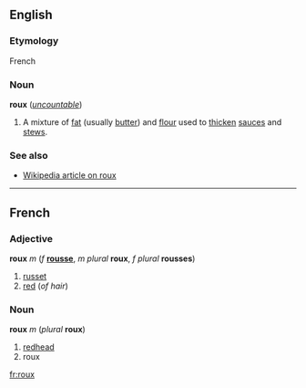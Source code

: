 ==English==
===Etymology===
French

===Noun===
'''roux''' (''[[uncountable]]'')

#A mixture of [[fat]] (usually [[butter]]) and [[flour]] used to [[thicken]] [[sauce]]s and [[stew]]s.

===See also===
*[[w:Roux|Wikipedia article on roux]]

----
==French==
===Adjective===
'''roux''' ''m'' (''f'' '''[[rousse]]''', ''m plural'' '''roux''', ''f plural'' '''rousses''')

#[[russet]]
#[[red]] (''of hair'')

===Noun===
'''roux''' ''m'' (''plural'' '''roux''')

#[[redhead]]
#roux

[[fr:roux]]